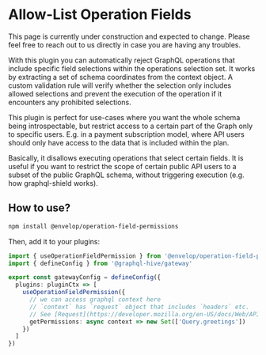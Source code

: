
# Allow-List Operation Fields

<Callout>
  This page is currently under construction and expected to change. Please feel free to reach out to
  us directly in case you are having any troubles.
</Callout>

With this plugin you can automatically reject GraphQL operations that include specific field
selections within the operations selection set. It works by extracting a set of schema coordinates
from the context object. A custom validation rule will verify whether the selection only includes
allowed selections and prevent the execution of the operation if it encounters any prohibited
selections.

This plugin is perfect for use-cases where you want the whole schema being introspectable, but
restrict access to a certain part of the Graph only to specific users. E.g. in a payment
subscription model, where API users should only have access to the data that is included within the
plan.

Basically, it disallows executing operations that select certain fields. It is useful if you want to
restrict the scope of certain public API users to a subset of the public GraphQL schema, without
triggering execution (e.g. how graphql-shield works).

## How to use?

```sh npm2yarn
npm install @envelop/operation-field-permissions
```

Then, add it to your plugins:

```ts filename="gateway.config.ts"
import { useOperationFieldPermission } from '@envelop/operation-field-permissions'
import { defineConfig } from '@graphql-hive/gateway'

export const gatewayConfig = defineConfig({
  plugins: pluginCtx => [
    useOperationFieldPermission({
      // we can access graphql context here
      // `context` has `request` object that includes `headers` etc.
      // See [Request](https://developer.mozilla.org/en-US/docs/Web/API/Request) for more information
      getPermissions: async context => new Set(['Query.greetings'])
    })
  ]
})
```

